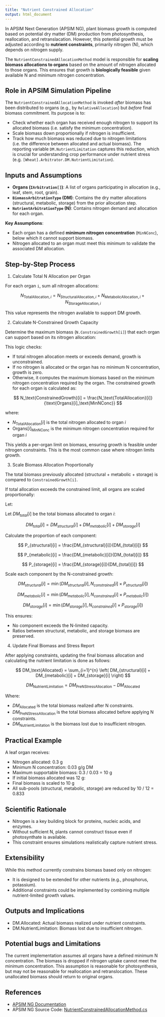 ```yaml
---
title: "Nutrient Constrained Allocation"
output: html_document
---
```



In APSIM Next Generation (APSIM NG), plant biomass growth is computed based on potential dry matter (DM) production from photosynthesis, reallocation, and retranslacation. However, this potential growth must be adjusted according to **nutrient constraints**, primarily nitrogen (N), which depends on nitrogen supply. 

The `NutrientConstrainedAllocationMethod` model is responsible for **scaling biomass allocations to organs** based on the amount of nitrogen allocated to those organs. This ensures that growth is **biologically feasible** given available N and minimum nitrogen concentration.


## Role in APSIM Simulation Pipeline

The `NutrientConstrainedAllocationMethod` is invoked *after* biomass has been distributed to organs (e.g., by `RelativeAllocation`) but *before* final biomass commitment. Its purpose is to:

- Check whether each organ has received enough nitrogen to support its allocated biomass (i.e. satisfy the minimum concentration).
- Scale biomass down proportionally if nitrogen is insufficient.
- Track how much biomass was reduced due to nitrogen limitations (i.e. the difference between allocated and actual biomass). The reporting variable `DM.NutrientLimitation` captures this reduction, which is crucial for understanding crop performance under nutrient stress (e.g. `[Wheat].Arbitrator.DM.NutrientLimitation`).

## Inputs and Assumptions

- **Organs (`IArbitration[]`)**: A list of organs participating in allocation (e.g., leaf, stem, root, grain).
- **`BiomassArbitrationType` (DM)**: Contains the dry matter allocations (structural, metabolic, storage) from the prior allocation step.
- **`NutrientArbitrationType` (N)**: Contains nitrogen demand and allocation for each organ.

**Key Assumptions**:

- Each organ has a defined **minimum nitrogen concentration** (`MinNConc`), below which it cannot support biomass.
- Nitrogen allocated to an organ must meet this minimum to validate the associated DM allocation.


## Step-by-Step Process

1. Calculate Total N Allocation per Organ

For each organ `i`, sum all nitrogen allocations:

$$
N_{\text{TotalAllocation},i} = N_{\text{StructuralAllocation},i} + N_{\text{MetabolicAllocation},i} + N_{\text{StorageAllocation},i}
$$

This value represents the nitrogen available to support DM growth.

2. Calculate N-Constrained Growth Capacity

Determine the maximum biomass (`N.ConstrainedGrowth[i]`) that each organ can support based on its nitrogen allocation:


This logic checks:

- If total nitrogen allocation meets or exceeds demand, growth is unconstrained.
- If no nitrogen is allocated or the organ has no minimum N concentration, growth is zero.
- Otherwise, it computes the maximum biomass based on the minimum nitrogen concentration required by the organ. The constrained growth for each organ is calculated as:

$$
N_\text{ConstrainedGrowth}[i] = \frac{N_\text{TotalAllocation}[i]}{\text{Organs}[i]_\text{MinNConc}}
$$

where:

- $N_\text{TotalAllocation}[i]$ is the total nitrogen allocated to organ $i$
- $\text{Organs}[i]_\text{MinNConc}$ is the minimum nitrogen concentration required for organ $i$


This yields a per-organ limit on biomass, ensuring growth is feasible under nitrogen constraints. This is the most common case where nitrogen limits growth.

3. Scale Biomass Allocation Proportionally

The total biomass previously allocated (structural + metabolic + storage) is compared to `ConstrainedGrowth[i]`.

If total allocation exceeds the constrained limit, all organs are scaled proportionally:

Let:

Let $DM_{total}[i]$ be the total biomass allocated to organ $i$:

$$
DM_{total}[i] = DM_{structural}[i] + DM_{metabolic}[i] + DM_{storage}[i]
$$

Calculate the proportion of each component:

$$
P_{structural}[i] = \frac{DM_{structural}[i]}{DM_{total}[i]}
$$

$$
P_{metabolic}[i] = \frac{DM_{metabolic}[i]}{DM_{total}[i]}
$$

$$
P_{storage}[i] = \frac{DM_{storage}[i]}{DM_{total}[i]}
$$

Scale each component by the N-constrained growth:

$$
DM_{structural}[i] = \min\left(DM_{structural}[i], N_{constrained}[i] \times P_{structural}[i]\right)
$$

$$
DM_{metabolic}[i] = \min\left(DM_{metabolic}[i], N_{constrained}[i] \times P_{metabolic}[i]\right)
$$

$$
DM_{storage}[i] = \min\left(DM_{storage}[i], N_{constrained}[i] \times P_{storage}[i]\right)
$$

This ensures:

* No component exceeds the N-limited capacity.
* Ratios between structural, metabolic, and storage biomass are preserved.


4. Update Final Biomass and Stress Report

After applying constraints, updating the final biomass allocation and calculating the nutrient limitation is done as follows:

$$
DM_\text{Allocated} = \sum_{i=1}^{n} \left( DM_{structural}[i] + DM_{metabolic}[i] + DM_{storage}[i] \right)
$$

$$
DM_\text{NutrientLimitation} = DM_\text{PreNStressAllocation} - DM_\text{Allocated}
$$

Where:

- $DM_\text{Allocated}$ is the total biomass realized after N constraints.
- $DM_\text{PreNStressAllocation}$ is the total biomass allocated before applying N constraints.
- $DM_\text{NutrientLimitation}$ is the biomass lost due to insufficient nitrogen.

## Practical Example

A leaf organ receives:

* Nitrogen allocated: 0.3 g
* Minimum N concentration: 0.03 g/g DM
 * Maximum supportable biomass: 0.3 / 0.03 = 10 g
* If initial biomass allocated was 12 g:
* Final biomass is scaled to 10 g
* All sub-pools (structural, metabolic, storage) are reduced by 10 / 12 = 0.833

## Scientific Rationale

* Nitrogen is a key building block for proteins, nucleic acids, and enzymes. 
* Without sufficient N, plants cannot construct tissue even if photosynthate is available.
* This constraint ensures simulations realistically capture nutrient stress.

## Extensibility

While this method currently constrains biomass based only on nitrogen:

* It is designed to be extended for other nutrients (e.g., phosphorus, potassium).
* Additional constraints could be implemented by combining multiple nutrient-limited growth values.

## Outputs and Implications

* DM.Allocated: Actual biomass realized under nutrient constraints.
* DM.NutrientLimitation: Biomass lost due to insufficient nitrogen.


## Potential bugs and Limitations

The current implementation assumes all organs have a defined minimum N concentration. The biomass is dropped if nitrogen uptake cannot meet the minimum concentration. This assumption is reasonable for photosynthesis, but may not be reasonable for reallocation and retranslocation. These unallocated biomass should return to original organs.



## References

- [APSIM NG Documentation](https://apsimnextgeneration.netlify.app/)
- APSIM NG Source Code: [NutrientConstrainedAllocationMethod.cs](https://github.com/APSIMInitiative/ApsimX/blob/master/Models/PMF/Arbitrator/Methods/NutrientConstrainedAllocationMethod.cs)
